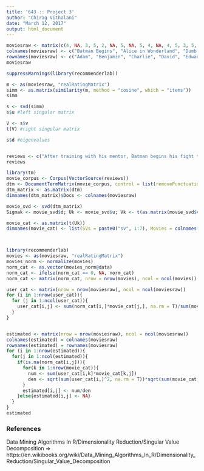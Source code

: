 ```yaml
---
title: '643 :: Project 3'
author: "Chirag Vithalani"
date: "March 12, 2017"
output: html_document
---
```




```r
moviesraw <- matrix(c(4, NA, 3, 5, 2, NA, 5, NA, 5, 4, NA, 4, 5, 3, 5, 4, 2, NA, 1, 1, 4, 2, 4, NA, 3, 5, 3, 5, 3, 4, 5, NA, NA, 5, NA, NA, 1, 3, 5, 5, NA, 4), nrow = 6, byrow = T)
colnames(moviesraw) <- c("Batman Begins", "Alice in Wonderland", "Dumb and Dumber", "Equilibrium", "Matilda", "Salt", "Marley and Me")
rownames(moviesraw) <- c("Adam", "Benjamin", "Charlie", "David", "Edward", "Matthew")
moviesraw

suppressWarnings(library(recommenderlab))

m <- as(moviesraw, "realRatingMatrix")
simm <- as.matrix(similarity(m, method = "cosine", which = "items"))
simm

s <- svd(simm)
s$u #left singular matrix

V <- s$v
t(V) #right singular matrix

s$d #eigenvalues


reviews <- c("After training with his mentor, Batman begins his fight to free crime-ridden Gotham City from the corruption that Scarecrow and the League of Shadows have cast upon it.", "Nineteen-year-old Alice returns to the magical world from her childhood adventure, where she reunites with her old friends and learns of her true destiny: to end the Red Queen's reign of terror.", "Twenty years since their first adventure, Lloyd and Harry go on a road trip to find Harry's newly discovered daughter, who was given up for adoption.", "In a fascist future where all forms of feeling are illegal, a man in charge of enforcing the law rises to overthrow the system.", "Story of a wonderful little girl, who happens to be a genius, and her wonderful teacher vs. the worst parents ever and the worst school principal imaginable.", "A CIA agent goes on the run after a defector accuses her of being a Russian spy.", "A family learns important life lessons from their adorable, but naughty and neurotic dog.")
reviews

library(tm)
movie_corpus <- Corpus(VectorSource(reviews))
dtm <- DocumentTermMatrix(movie_corpus, control = list(removePunctuation = TRUE, removeNumbers = TRUE, stopwords = TRUE, tolower = TRUE, weighting = weightTfIdf))
dtm_matrix <- as.matrix(dtm)
dimnames(dtm_matrix)$Docs <- colnames(moviesraw)

movie_svd <- svd(dtm_matrix)
Sigmak <- movie_svd$d; Uk <- movie_svd$u; Vk <- t(as.matrix(movie_svd$v))

movie_cat <- as.matrix(t(Uk))
dimnames(movie_cat) <- list(SVs = paste0("sv", 1:7), Movies = colnames(moviesraw))



library(recommenderlab)
movies <- as(moviesraw, "realRatingMatrix")
movies_norm <- normalize(movies)
norm_cat <- as.vector(movies_norm@data)
norm_cat <- ifelse(norm_cat == 0, NA, norm_cat)
norm_cat <- matrix(norm_cat, nrow = nrow(movies), ncol = ncol(movies))

user_cat <- matrix(nrow = nrow(moviesraw), ncol = ncol(moviesraw))
for (i in 1:nrow(user_cat)){
  for (j in 1:ncol(user_cat)){
    user_cat[i,j] <- sum(norm_cat[i,]*movie_cat[j,], na.rm = T)/sum(movie_cat[j,] != 0) 
  }
}


estimated <- matrix(nrow = nrow(moviesraw), ncol = ncol(moviesraw))
colnames(estimated) = colnames(moviesraw)
rownames(estimated) = rownames(moviesraw)
for (i in 1:nrow(estimated)){
  for(j in 1:ncol(estimated)){
    if(is.na(norm_cat[i,j])){
      for(k in 1:nrow(movie_cat)){
        num <- sum(user_cat[i,k]*movie_cat[k,j])
        den <- sqrt(sum(user_cat[i,]^2, na.rm = T))*sqrt(sum(movie_cat[,j]^2, na.rm = T))
      }
      estimated[i,j] <- num/den
    }else{estimated[i,j] <- NA}
  }
}
estimated
```


### References
Data Mining Algorithms In R/Dimensionality Reduction/Singular Value Decomposition => 
https://en.wikibooks.org/wiki/Data_Mining_Algorithms_In_R/Dimensionality_Reduction/Singular_Value_Decomposition
